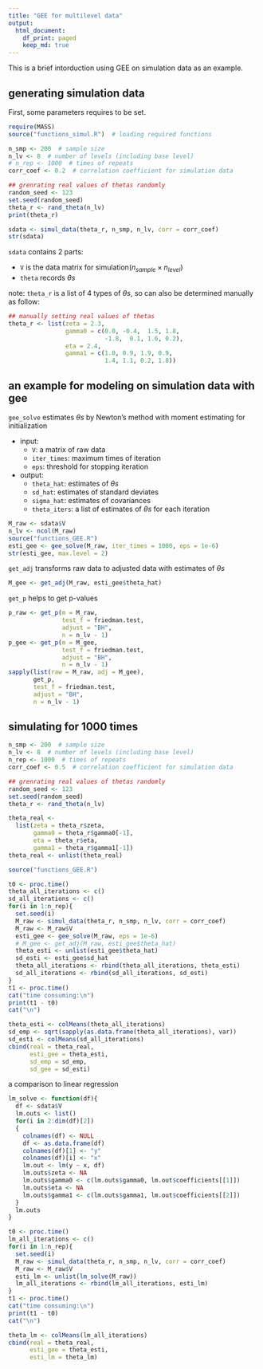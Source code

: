 ---
title: "GEE for multilevel data"
output:
  html_document:
    df_print: paged
    keep_md: true
---

This is a brief intorduction using GEE on simulation data as an example.

## generating simulation data

First, some parameters requires to be set.
```{r, message=FALSE}
require(MASS)
source("functions_simul.R")  # loading required functions

n_smp <- 200  # sample size
n_lv <- 8  # number of levels (including base level)
# n_rep <- 1000  # times of repeats
corr_coef <- 0.2  # correlation coefficient for simulation data

## grenrating real values of thetas randomly
random_seed <- 123
set.seed(random_seed)
theta_r <- rand_theta(n_lv)
print(theta_r)

sdata <- simul_data(theta_r, n_smp, n_lv, corr = corr_coef)
str(sdata)
```

`sdata` contains 2 parts:

* `V` is the data matrix for simulation($n_{sample}{\times}n_{level}$)  
* `theta` records ${\theta}s$  


note: `theta_r` is a list of 4 types of ${\theta}s$, so can also be determined manually as follow:
```{r, eval=FALSE}
## manually setting real values of thetas
theta_r <- list(zeta = 2.3, 
                gamma0 = c(0.0, -0.4,  1.5, 1.8, 
                           -1.8,  0.1, 1.6, 0.2), 
                eta = 2.4, 
                gamma1 = c(1.0, 0.9, 1.9, 0.9, 
                           1.4, 1.1, 0.2, 1.8))
```


## an example for modeling on simulation data with gee

`gee_solve` estimates ${\theta}s$ by Newton's method with moment estimating for initialization

* input:  
    + `V`: a matrix of raw data
    + `iter_times`: maximum times of iteration
    + `eps`: threshold for stopping iteration
* output:  
    + `theta_hat`: estimates of ${\theta}s$
    + `sd_hat`: estimates of standard deviates
    + `sigma_hat`: estimates of covariances
    + `theta_iters`: a list of estimates of ${\theta}s$ for each iteration

```{r}
M_raw <- sdata$V
n_lv <- ncol(M_raw)
source("functions_GEE.R")
esti_gee <- gee_solve(M_raw, iter_times = 1000, eps = 1e-6)
str(esti_gee, max.level = 2)
```

`get_adj` transforms raw data to adjusted data with estimates of ${\theta}s$
```{r}
M_gee <- get_adj(M_raw, esti_gee$theta_hat)
```

`get_p` helps to get p-values
```{r}
p_raw <- get_p(m = M_raw, 
               test_f = friedman.test, 
               adjust = "BH", 
               n = n_lv - 1)
p_gee <- get_p(m = M_gee, 
               test_f = friedman.test, 
               adjust = "BH", 
               n = n_lv - 1)
sapply(list(raw = M_raw, adj = M_gee), 
       get_p, 
       test_f = friedman.test, 
       adjust = "BH", 
       n = n_lv - 1)
```

## simulating for 1000 times
```{r, results='hold'}
n_smp <- 200  # sample size
n_lv <- 8  # number of levels (including base level)
n_rep <- 1000  # times of repeats
corr_coef <- 0.5  # correlation coefficient for simulation data

## grenrating real values of thetas randomly
random_seed <- 123
set.seed(random_seed)
theta_r <- rand_theta(n_lv)

theta_real <- 
  list(zeta = theta_r$zeta, 
       gamma0 = theta_r$gamma0[-1], 
       eta = theta_r$eta, 
       gamma1 = theta_r$gamma1[-1])
theta_real <- unlist(theta_real)

source("functions_GEE.R")

t0 <- proc.time()
theta_all_iterations <- c()
sd_all_iterations <- c()
for(i in 1:n_rep){
  set.seed(i)
  M_raw <- simul_data(theta_r, n_smp, n_lv, corr = corr_coef)
  M_raw <- M_raw$V
  esti_gee <- gee_solve(M_raw, eps = 1e-6)
  # M_gee <- get_adj(M_raw, esti_gee$theta_hat)
  theta_esti <- unlist(esti_gee$theta_hat)
  sd_esti <- esti_gee$sd_hat
  theta_all_iterations <- rbind(theta_all_iterations, theta_esti)
  sd_all_iterations <- rbind(sd_all_iterations, sd_esti)
}
t1 <- proc.time()
cat("time consuming:\n")
print(t1 - t0)
cat("\n")

theta_esti <- colMeans(theta_all_iterations)
sd_emp <- sqrt(sapply(as.data.frame(theta_all_iterations), var))
sd_esti <- colMeans(sd_all_iterations)
cbind(real = theta_real, 
      esti_gee = theta_esti, 
      sd_emp = sd_emp, 
      sd_gee = sd_esti)
```

a comparison to linear regression
```{r, results='hold'}
lm_solve <- function(df){
  df <- sdata$V
  lm.outs <- list()
  for(i in 2:dim(df)[2])
  {
    colnames(df) <- NULL
    df <- as.data.frame(df)
    colnames(df)[1] <- "y"
    colnames(df)[i] <- "x"
    lm.out <- lm(y ~ x, df)
    lm.outs$zeta <- NA
    lm.outs$gamma0 <- c(lm.outs$gamma0, lm.out$coefficients[[1]])
    lm.outs$eta <- NA
    lm.outs$gamma1 <- c(lm.outs$gamma1, lm.out$coefficients[[2]])
  }
  lm.outs
}

t0 <- proc.time()
lm_all_iterations <- c()
for(i in 1:n_rep){
  set.seed(i)
  M_raw <- simul_data(theta_r, n_smp, n_lv, corr = corr_coef)
  M_raw <- M_raw$V
  esti_lm <- unlist(lm_solve(M_raw))
  lm_all_iterations <- rbind(lm_all_iterations, esti_lm)
}
t1 <- proc.time()
cat("time consuming:\n")
print(t1 - t0)
cat("\n")

theta_lm <- colMeans(lm_all_iterations)
cbind(real = theta_real, 
      esti_gee = theta_esti, 
      esti_lm = theta_lm)
```

